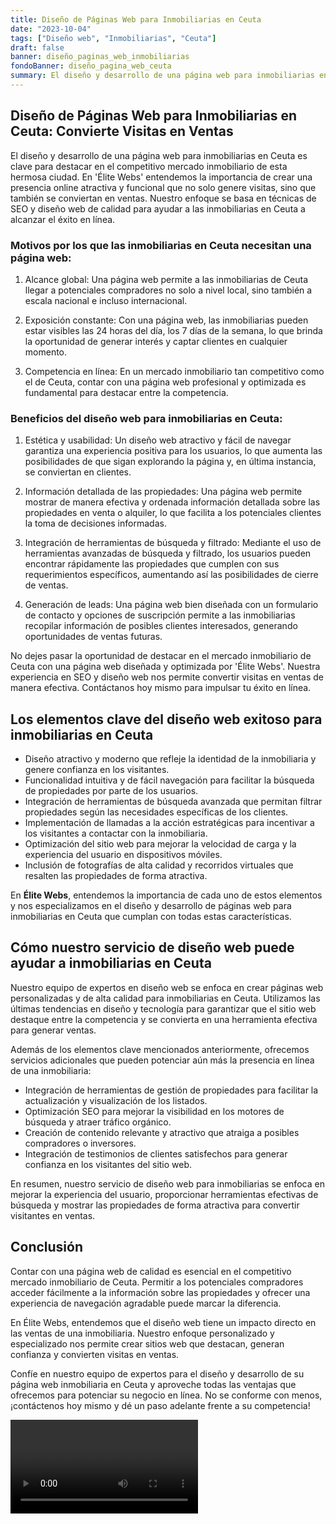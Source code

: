 ```yaml
---
title: Diseño de Páginas Web para Inmobiliarias en Ceuta
date: "2023-10-04"
tags: ["Diseño web", "Inmobiliarias", "Ceuta"]
draft: false
banner: diseño_paginas_web_inmobiliarias
fondoBanner: diseño_pagina_web_ceuta
summary: El diseño y desarrollo de una página web para inmobiliarias en Ceuta es clave para destacar en el competitivo mercado inmobiliario de esta hermosa ciudad. En 'Élite Webs' entendemos la importancia de crear una presencia online atractiva y funcional que no solo genere visitas, sino que también se conviertan en ventas. Nuestro enfoque se basa en técnicas de SEO y diseño web de calidad para ayudar a las inmobiliarias en Ceuta a alcanzar el éxito en línea.
---
```



## Diseño de Páginas Web para Inmobiliarias en Ceuta: Convierte Visitas en Ventas

El diseño y desarrollo de una página web para inmobiliarias en Ceuta es clave para destacar en el competitivo mercado inmobiliario de esta hermosa ciudad. En 'Élite Webs' entendemos la importancia de crear una presencia online atractiva y funcional que no solo genere visitas, sino que también se conviertan en ventas. Nuestro enfoque se basa en técnicas de SEO y diseño web de calidad para ayudar a las inmobiliarias en Ceuta a alcanzar el éxito en línea.

### Motivos por los que las inmobiliarias en Ceuta necesitan una página web:

1. Alcance global: Una página web permite a las inmobiliarias de Ceuta llegar a potenciales compradores no solo a nivel local, sino también a escala nacional e incluso internacional.

2. Exposición constante: Con una página web, las inmobiliarias pueden estar visibles las 24 horas del día, los 7 días de la semana, lo que brinda la oportunidad de generar interés y captar clientes en cualquier momento.

3. Competencia en línea: En un mercado inmobiliario tan competitivo como el de Ceuta, contar con una página web profesional y optimizada es fundamental para destacar entre la competencia.

### Beneficios del diseño web para inmobiliarias en Ceuta:

1. Estética y usabilidad: Un diseño web atractivo y fácil de navegar garantiza una experiencia positiva para los usuarios, lo que aumenta las posibilidades de que sigan explorando la página y, en última instancia, se conviertan en clientes.

2. Información detallada de las propiedades: Una página web permite mostrar de manera efectiva y ordenada información detallada sobre las propiedades en venta o alquiler, lo que facilita a los potenciales clientes la toma de decisiones informadas.

3. Integración de herramientas de búsqueda y filtrado: Mediante el uso de herramientas avanzadas de búsqueda y filtrado, los usuarios pueden encontrar rápidamente las propiedades que cumplen con sus requerimientos específicos, aumentando así las posibilidades de cierre de ventas.

4. Generación de leads: Una página web bien diseñada con un formulario de contacto y opciones de suscripción permite a las inmobiliarias recopilar información de posibles clientes interesados, generando oportunidades de ventas futuras.

No dejes pasar la oportunidad de destacar en el mercado inmobiliario de Ceuta con una página web diseñada y optimizada por 'Élite Webs'. Nuestra experiencia en SEO y diseño web nos permite convertir visitas en ventas de manera efectiva. Contáctanos hoy mismo para impulsar tu éxito en línea.

<GifSeo />

<Cta />

## Los elementos clave del diseño web exitoso para inmobiliarias en Ceuta

- Diseño atractivo y moderno que refleje la identidad de la inmobiliaria y genere confianza en los visitantes.
- Funcionalidad intuitiva y de fácil navegación para facilitar la búsqueda de propiedades por parte de los usuarios.
- Integración de herramientas de búsqueda avanzada que permitan filtrar propiedades según las necesidades específicas de los clientes.
- Implementación de llamadas a la acción estratégicas para incentivar a los visitantes a contactar con la inmobiliaria.
- Optimización del sitio web para mejorar la velocidad de carga y la experiencia del usuario en dispositivos móviles.
- Inclusión de fotografías de alta calidad y recorridos virtuales que resalten las propiedades de forma atractiva.

En **Élite Webs**, entendemos la importancia de cada uno de estos elementos y nos especializamos en el diseño y desarrollo de páginas web para inmobiliarias en Ceuta que cumplan con todas estas características.

## Cómo nuestro servicio de diseño web puede ayudar a inmobiliarias en Ceuta

Nuestro equipo de expertos en diseño web se enfoca en crear páginas web personalizadas y de alta calidad para inmobiliarias en Ceuta. Utilizamos las últimas tendencias en diseño y tecnología para garantizar que el sitio web destaque entre la competencia y se convierta en una herramienta efectiva para generar ventas.

Además de los elementos clave mencionados anteriormente, ofrecemos servicios adicionales que pueden potenciar aún más la presencia en línea de una inmobiliaria:

- Integración de herramientas de gestión de propiedades para facilitar la actualización y visualización de los listados.
- Optimización SEO para mejorar la visibilidad en los motores de búsqueda y atraer tráfico orgánico.
- Creación de contenido relevante y atractivo que atraiga a posibles compradores o inversores.
- Integración de testimonios de clientes satisfechos para generar confianza en los visitantes del sitio web.

En resumen, nuestro servicio de diseño web para inmobiliarias se enfoca en mejorar la experiencia del usuario, proporcionar herramientas efectivas de búsqueda y mostrar las propiedades de forma atractiva para convertir visitantes en ventas.

## Conclusión

Contar con una página web de calidad es esencial en el competitivo mercado inmobiliario de Ceuta. Permitir a los potenciales compradores acceder fácilmente a la información sobre las propiedades y ofrecer una experiencia de navegación agradable puede marcar la diferencia.

En Élite Webs, entendemos que el diseño web tiene un impacto directo en las ventas de una inmobiliaria. Nuestro enfoque personalizado y especializado nos permite crear sitios web que destacan, generan confianza y convierten visitas en ventas.

Confíe en nuestro equipo de expertos para el diseño y desarrollo de su página web inmobiliaria en Ceuta y aproveche todas las ventajas que ofrecemos para potenciar su negocio en línea. No se conforme con menos, ¡contáctenos hoy mismo y dé un paso adelante frente a su competencia!

<Video />

<CtaBot job="Inmobiliarias" city="Ceuta" />

<Gmaps query="Ceuta+españa+maps" />
